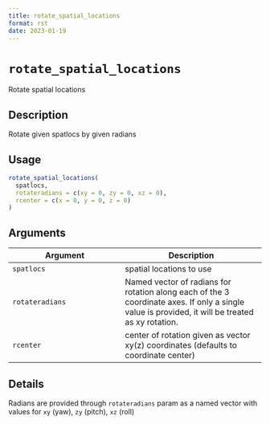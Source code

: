 ```yaml
--- 
title: rotate_spatial_locations 
format: rst 
date: 2023-01-19 
--- 
```

# `rotate_spatial_locations`

Rotate spatial locations


## Description

Rotate given spatlocs by given radians


## Usage

```r
rotate_spatial_locations(
  spatlocs,
  rotateradians = c(xy = 0, zy = 0, xz = 0),
  rcenter = c(x = 0, y = 0, z = 0)
)
```


## Arguments

Argument      |Description
------------- |----------------
`spatlocs`     |     spatial locations to use
`rotateradians`     |     Named vector of radians for rotation along each of the 3 coordinate axes. If only a single value is provided, it will be treated as xy rotation.
`rcenter`     |     center of rotation given as vector xy(z) coordinates (defaults to coordinate center)


## Details

Radians are provided through `rotateradians` param as a named vector
 with values for `xy` (yaw), `zy` (pitch), `xz` (roll)


